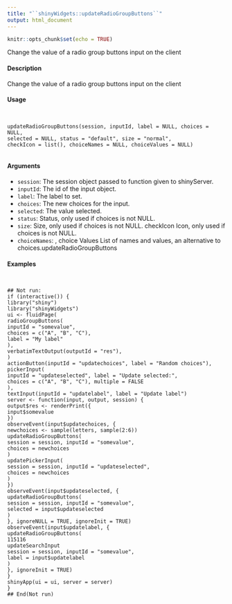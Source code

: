 ```yaml
---
title: "``shinyWidgets::updateRadioGroupButtons``"
output: html_document
---
```


```r
knitr::opts_chunk$set(echo = TRUE)
```


Change the value of a radio group buttons input on the client

#### Description

Change the value of a radio group buttons input on the client

#### Usage
<pre><code>

updateRadioGroupButtons(session, inputId, label = NULL, choices = NULL,
selected = NULL, status = "default", size = "normal",
checkIcon = list(), choiceNames = NULL, choiceValues = NULL)

</code></pre>
#### Arguments

* ``session``:  The session object passed to function given to shinyServer.
* ``inputId``:   The id of the input object.
* ``label``:  The label to set.
* ``choices ``:  The new choices for the input.
* ``selected``:   The value selected.
* ``status``:   Status, only used if choices is not NULL.
* ``size``:   Size, only used if choices is not NULL.
checkIcon Icon, only used if choices is not NULL.
* ``choiceNames``:  , choice Values
List of names and values, an alternative to choices.updateRadioGroupButtons

#### Examples
<pre><code>

## Not run:
if (interactive()) {
library("shiny")
library("shinyWidgets")
ui <- fluidPage(
radioGroupButtons(
inputId = "somevalue",
choices = c("A", "B", "C"),
label = "My label"
),
verbatimTextOutput(outputId = "res"),
)
actionButton(inputId = "updatechoices", label = "Random choices"),
pickerInput(
inputId = "updateselected", label = "Update selected:",
choices = c("A", "B", "C"), multiple = FALSE
),
textInput(inputId = "updatelabel", label = "Update label")
server <- function(input, output, session) {
output$res <- renderPrint({
input$somevalue
})
observeEvent(input$updatechoices, {
newchoices <- sample(letters, sample(2:6))
updateRadioGroupButtons(
session = session, inputId = "somevalue",
choices = newchoices
)
updatePickerInput(
session = session, inputId = "updateselected",
choices = newchoices
)
})
observeEvent(input$updateselected, {
updateRadioGroupButtons(
session = session, inputId = "somevalue",
selected = input$updateselected
)
}, ignoreNULL = TRUE, ignoreInit = TRUE)
observeEvent(input$updatelabel, {
updateRadioGroupButtons(
115116
updateSearchInput
session = session, inputId = "somevalue",
label = input$updatelabel
)
}, ignoreInit = TRUE)
}
shinyApp(ui = ui, server = server)
}
## End(Not run)
</code></pre>